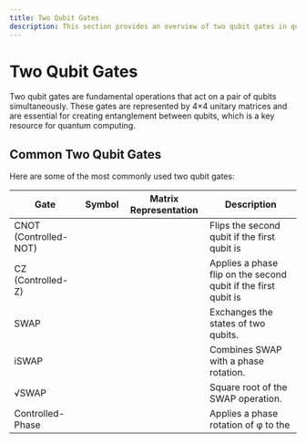 ```yaml
---
title: Two Qubit Gates
description: This section provides an overview of two qubit gates in quantum computing.
---
```

# Two Qubit Gates

Two qubit gates are fundamental operations that act on a pair of qubits simultaneously. These gates are represented by 4×4 unitary matrices and are essential for creating entanglement between qubits, which is a key resource for quantum computing.

## Common Two Qubit Gates
Here are some of the most commonly used two qubit gates:

| Gate | Symbol | Matrix Representation | Description |
|------|--------|-----------------------|-------------|
| CNOT (Controlled-NOT) | <InlineMath math="CNOT" /> | <InlineMath math="\begin{pmatrix} 1 & 0 & 0 & 0 \\ 0 & 1 & 0 & 0 \\ 0 & 0 & 0 & 1 \\ 0 & 0 & 1 & 0 \end{pmatrix}" /> | Flips the second qubit if the first qubit is |1⟩. |
| CZ (Controlled-Z) | <InlineMath math="CZ" /> | <InlineMath math="\begin{pmatrix} 1 & 0 & 0 & 0 \\ 0 & 1 & 0 & 0 \\ 0 & 0 & 1 & 0 \\ 0 & 0 & 0 & -1 \end{pmatrix}" /> | Applies a phase flip on the second qubit if the first qubit is |1⟩. |
| SWAP | <InlineMath math="SWAP" /> | <InlineMath math="\begin{pmatrix} 1 & 0 & 0 & 0 \\ 0 & 0 & 1 & 0 \\ 0 & 1 & 0 & 0 \\ 0 & 0 & 0 & 1 \end{pmatrix}" /> | Exchanges the states of two qubits. |
| iSWAP | <InlineMath math="iSWAP" /> | <InlineMath math="\begin{pmatrix} 1 & 0 & 0 & 0 \\ 0 & 0 & i & 0 \\ 0 & i & 0 & 0 \\ 0 & 0 & 0 & 1 \end{pmatrix}" /> | Combines SWAP with a phase rotation. |
| √SWAP | <InlineMath math="\sqrt{SWAP}" /> | <InlineMath math="\begin{pmatrix} 1 & 0 & 0 & 0 \\ 0 & \frac{1+i}{2} & \frac{1-i}{2} & 0 \\ 0 & \frac{1-i}{2} & \frac{1+i}{2} & 0 \\ 0 & 0 & 0 & 1 \end{pmatrix}" /> | Square root of the SWAP operation. |
| Controlled-Phase | <InlineMath math="CR_{\phi}" /> | <InlineMath math="\begin{pmatrix} 1 & 0 & 0 & 0 \\ 0 & 1 & 0 & 0 \\ 0 & 0 & 1 & 0 \\ 0 & 0 & 0 & e^{i\phi} \end{pmatrix}" /> | Applies a phase rotation of φ to the |11⟩ state. |
